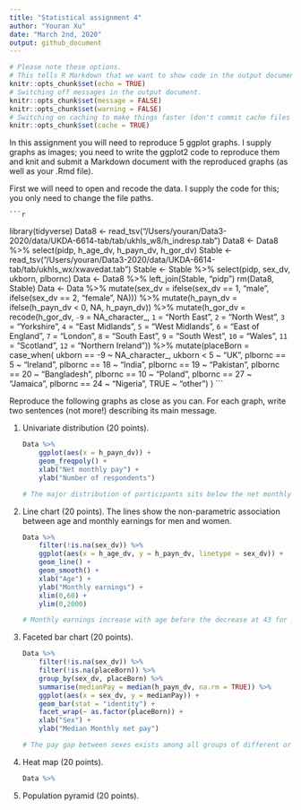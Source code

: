 ```yaml
---
title: "Statistical assignment 4"
author: "Youran Xu"
date: "March 2nd, 2020"
output: github_document
---
```


```r
# Please note these options.
# This tells R Markdown that we want to show code in the output document.
knitr::opts_chunk$set(echo = TRUE)
# Switching off messages in the output document. 
knitr::opts_chunk$set(message = FALSE)
knitr::opts_chunk$set(warning = FALSE)
# Switching on caching to make things faster (don't commit cache files on Github).
knitr::opts_chunk$set(cache = TRUE)
```

In this assignment you will need to reproduce 5 ggplot graphs. I supply graphs as images; you need to write the ggplot2 code to reproduce them and knit and submit a Markdown document with the reproduced graphs (as well as your .Rmd file).

First we will need to open and recode the data. I supply the code for this; you only need to change the file paths.

    ```r
library(tidyverse)
Data8 <- read_tsv("/Users/youran/Data3-2020/data/UKDA-6614-tab/tab/ukhls_w8/h_indresp.tab")
Data8 <- Data8 %>%
        select(pidp, h_age_dv, h_payn_dv, h_gor_dv)
Stable <- read_tsv("/Users/youran/Data3-2020/data/UKDA-6614-tab/tab/ukhls_wx/xwavedat.tab")
Stable <- Stable %>%
        select(pidp, sex_dv, ukborn, plbornc)
Data <- Data8 %>% left_join(Stable, "pidp")
rm(Data8, Stable)
Data <- Data %>%
        mutate(sex_dv = ifelse(sex_dv == 1, "male",
                           ifelse(sex_dv == 2, "female", NA))) %>%
        mutate(h_payn_dv = ifelse(h_payn_dv < 0, NA, h_payn_dv)) %>%
        mutate(h_gor_dv = recode(h_gor_dv,
                         `-9` = NA_character_,
                         `1` = "North East",
                         `2` = "North West",
                         `3` = "Yorkshire",
                         `4` = "East Midlands",
                         `5` = "West Midlands",
                         `6` = "East of England",
                         `7` = "London",
                         `8` = "South East",
                         `9` = "South West",
                         `10` = "Wales",
                         `11` = "Scotland",
                         `12` = "Northern Ireland")) %>%
        mutate(placeBorn = case_when(
                ukborn  == -9 ~ NA_character_,
                ukborn < 5 ~ "UK",
                plbornc == 5 ~ "Ireland",
                plbornc == 18 ~ "India",
                plbornc == 19 ~ "Pakistan",
                plbornc == 20 ~ "Bangladesh",
                plbornc == 10 ~ "Poland",
                plbornc == 27 ~ "Jamaica",
                plbornc == 24 ~ "Nigeria",
                TRUE ~ "other")
        )
    ```

Reproduce the following graphs as close as you can. For each graph, write two sentences (not more!) describing its main message.  

1. Univariate distribution (20 points).

    ```r
    Data %>% 
        ggplot(aes(x = h_payn_dv)) +
        geom_freqpoly() +
        xlab("Net monthly pay") +
        ylab("Number of respondents")
    
    # The major distribution of participants sits below the net monthly income of 3000, with a peak at around 1300. There is also a much smaller peak of around 200 participants at the net monthly income of 5500.
    ```

2. Line chart (20 points). The lines show the non-parametric association between age and monthly earnings for men and women.

    ```r
    Data %>% 
        filter(!is.na(sex_dv)) %>% 
        ggplot(aes(x = h_age_dv, y = h_payn_dv, linetype = sex_dv)) +
        geom_line() +
        geom_smooth() +
        xlab("Age") +
        ylab("Monthly earnings") +
        xlim(0,60) +
        ylim(0,2000)
    
    # Monthly earnings increase with age before the decrease at 43 for men, and the age of 48 for women. Men in general have a higher monthly earning than women, with the gap starting to widen u at the age of 25. 
    ```

3. Faceted bar chart (20 points).

    ```r
    Data %>% 
        filter(!is.na(sex_dv)) %>% 
        filter(!is.na(placeBorn)) %>% 
        group_by(sex_dv, placeBorn) %>%
        summarise(medianPay = median(h_payn_dv, na.rm = TRUE)) %>% 
        ggplot(aes(x = sex_dv, y = medianPay)) +
        geom_bar(stat = "identity") +
        facet_wrap(~ as.factor(placeBorn)) +
        xlab("Sex") +
        ylab("Median Monthly net pay")
    
    # The pay gap between sexes exists among all groups of different origins, with participants from Ireland the widest pay gap, and Bangladesh the narrowest. However, monthly net pay in general is the lowest for people from Bangladesh (below £1000), which shows the exiistance of a pay gap between different groups of origins, which could also be due to the typical skill-levels of immigrant workers.
    ```

4. Heat map (20 points).

    ```r
    Data %>% 
        
    ```

5. Population pyramid (20 points).

    ```r
    ```